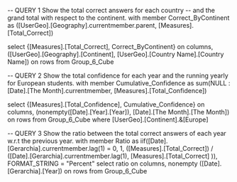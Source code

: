 -- QUERY 1 Show the total correct answers for each country 
-- and the grand total with respect to the continent.
with member Correct_ByContinent as
([UserGeo].[Geography].currentmember.parent, [Measures].[Total_Correct])

select {[Measures].[Total_Correct], Correct_ByContinent} on columns,
([UserGeo].[Geography].[Continent], [UserGeo].[Country Name].[Country Name]) on rows
from Group_6_Cube


-- QUERY 2 Show the total confidence for each year and the running yearly for European students.
with member Cumulative_Confidence as
sum(NULL : [Date].[The Month].currentmember, [Measures].[Total_Confidence])

select {[Measures].[Total_Confidence], Cumulative_Confidence} on columns,
(nonempty([Date].[Year].[Year]), [Date].[The Month].[The Month]) on rows
from Group_6_Cube
where [UserGeo].[Continent].&[Europe]


-- QUERY 3 Show the ratio between the total correct answers of each year w.r.t the previous year.
with member Ratio as
iif([Date].[Gerarchia].currentmember.lag(1) = 0, 1, 
([Measures].[Total_Correct]) / ([Date].[Gerarchia].currentmember.lag(1), 
[Measures].[Total_Correct] )),
FORMAT_STRING = "Percent"
select ratio on columns,
nonempty ([Date].[Gerarchia].[Year]) on rows
from Group_6_Cube